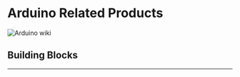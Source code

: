 ﻿---
sidebar_position: 3
---






# Arduino Related Products

![Arduino wiki](https://wiki-media-ef.oss-cn-hongkong.aliyuncs.com//images/arduino-wiki.png)

## Building Blocks
---

<cardbox>
  <card
    href="./building-blocks/nezhaa-inventors-kit/"
    title="Nezhaa Inventors Kit"
    description=""
    img={'https://wiki-media-ef.oss-cn-hongkong.aliyuncs.com/i18n/en/docusaurus-plugin-content-docs/current/arduino/building-blocks/nezhaa-inventors-kit/images/36-in-1-nezhaa-inventors-kit-icon.png'}
  />
</cardbox>
